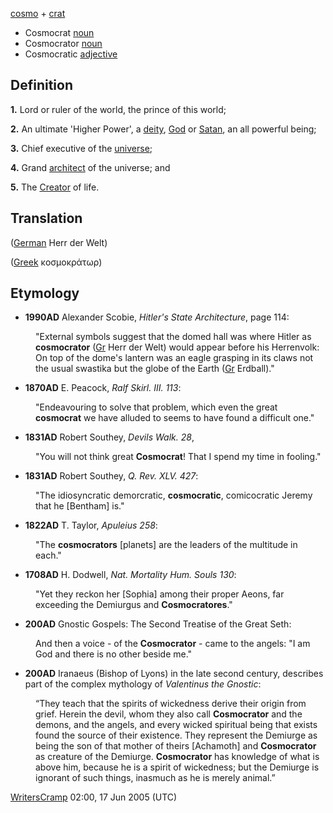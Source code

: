 [[cosmo]] + [[crat]]

*Cosmocrat [[noun]]
*Cosmocrator [[noun]]
*Cosmocratic [[adjective]]

==Definition==

'''1.''' Lord or ruler of the world, the prince of this world;

'''2.''' An ultimate 'Higher Power', a [[deity]], [[God]] or [[Satan]], an all powerful being;

'''3.''' Chief executive of the [[universe]];

'''4.''' Grand [[architect]] of the universe; and

'''5.''' The [[Creator]] of life.

==Translation==
([[German]] Herr der Welt)

([[Greek]] κοσμοκράτωρ)

==Etymology==

*'''1990AD''' Alexander Scobie, ''Hitler's State Architecture'', page 114:

:"External symbols suggest that the domed hall was where Hitler as '''cosmocrator''' ([[German|Gr]] Herr der Welt) would appear before his Herrenvolk: On top of the dome's lantern was an eagle grasping in its claws not the usual swastika but the globe of the Earth ([[German|Gr]] Erdball)."

*'''1870AD''' E. Peacock, ''Ralf Skirl. III. 113'':
:"Endeavouring to solve that problem, which even the great '''cosmocrat''' we have alluded to seems to have found a difficult one."

*'''1831AD'''  Robert Southey, ''Devils Walk. 28'', 
:"You will not think great '''Cosmocrat'''!  That I spend my time in fooling."

*'''1831AD''' Robert Southey, ''Q. Rev. XLV. 427'':
:"The idiosyncratic demorcratic, '''cosmocratic''', comicocratic Jeremy that he [Bentham] is."

*'''1822AD''' T. Taylor, ''Apuleius 258'':
:"The '''cosmocrators''' [planets] are the leaders of the multitude in each."

*'''1708AD''' H. Dodwell, ''Nat. Mortality Hum. Souls 130'':
:"Yet they reckon her [Sophia] among their proper Aeons, far exceeding the Demiurgus and '''Cosmocratores'''."

*'''200AD''' Gnostic Gospels: The Second Treatise of the Great Seth:
:And then a voice - of the '''Cosmocrator''' - came to the angels: "I am God and there is no other beside me."

*'''200AD''' Iranaeus (Bishop of Lyons) in the late second century, describes part of the complex mythology of ''Valentinus the Gnostic'':

:“They teach that the spirits of wickedness derive their origin from grief. Herein the devil, whom they also call '''Cosmocrator''' and the demons, and the angels, and every wicked spiritual being that exists found the source of their existence. They represent the Demiurge as being the son of that mother of theirs [Achamoth] and '''Cosmocrator''' as creature of the Demiurge. '''Cosmocrator''' has knowledge of what is above him, because he is a spirit of wickedness; but the Demiurge is ignorant of such things, inasmuch as he is merely animal.”

[[User:WritersCramp|WritersCramp]] 02:00, 17 Jun 2005 (UTC)